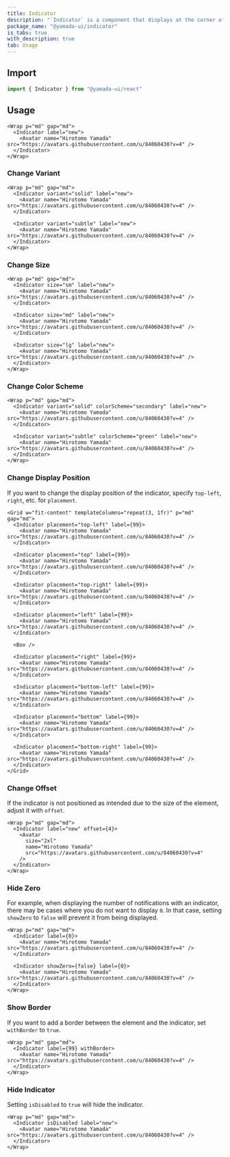 ```yaml
---
title: Indicator
description: "`Indicator` is a component that displays at the corner of elements such as avatars."
package_name: "@yamada-ui/indicator"
is_tabs: true
with_description: true
tab: Usage
---
```


## Import

```ts
import { Indicator } from "@yamada-ui/react"
```

## Usage

```tsx
<Wrap p="md" gap="md">
  <Indicator label="new">
    <Avatar name="Hirotomo Yamada" src="https://avatars.githubusercontent.com/u/84060430?v=4" />
  </Indicator>
</Wrap>
```

### Change Variant

```tsx
<Wrap p="md" gap="md">
  <Indicator variant="solid" label="new">
    <Avatar name="Hirotomo Yamada" src="https://avatars.githubusercontent.com/u/84060430?v=4" />
  </Indicator>

  <Indicator variant="subtle" label="new">
    <Avatar name="Hirotomo Yamada" src="https://avatars.githubusercontent.com/u/84060430?v=4" />
  </Indicator>
</Wrap>
```

### Change Size

```tsx
<Wrap p="md" gap="md">
  <Indicator size="sm" label="new">
    <Avatar name="Hirotomo Yamada" src="https://avatars.githubusercontent.com/u/84060430?v=4" />
  </Indicator>

  <Indicator size="md" label="new">
    <Avatar name="Hirotomo Yamada" src="https://avatars.githubusercontent.com/u/84060430?v=4" />
  </Indicator>

  <Indicator size="lg" label="new">
    <Avatar name="Hirotomo Yamada" src="https://avatars.githubusercontent.com/u/84060430?v=4" />
  </Indicator>
</Wrap>
```

### Change Color Scheme

```tsx
<Wrap p="md" gap="md">
  <Indicator variant="solid" colorScheme="secondary" label="new">
    <Avatar name="Hirotomo Yamada" src="https://avatars.githubusercontent.com/u/84060430?v=4" />
  </Indicator>

  <Indicator variant="subtle" colorScheme="green" label="new">
    <Avatar name="Hirotomo Yamada" src="https://avatars.githubusercontent.com/u/84060430?v=4" />
  </Indicator>
</Wrap>
```

### Change Display Position

If you want to change the display position of the indicator, specify `top-left`, `right`, etc. for `placement`.

```tsx
<Grid w="fit-content" templateColumns="repeat(3, 1fr)" p="md" gap="md">
  <Indicator placement="top-left" label={99}>
    <Avatar name="Hirotomo Yamada" src="https://avatars.githubusercontent.com/u/84060430?v=4" />
  </Indicator>

  <Indicator placement="top" label={99}>
    <Avatar name="Hirotomo Yamada" src="https://avatars.githubusercontent.com/u/84060430?v=4" />
  </Indicator>

  <Indicator placement="top-right" label={99}>
    <Avatar name="Hirotomo Yamada" src="https://avatars.githubusercontent.com/u/84060430?v=4" />
  </Indicator>

  <Indicator placement="left" label={99}>
    <Avatar name="Hirotomo Yamada" src="https://avatars.githubusercontent.com/u/84060430?v=4" />
  </Indicator>

  <Box />

  <Indicator placement="right" label={99}>
    <Avatar name="Hirotomo Yamada" src="https://avatars.githubusercontent.com/u/84060430?v=4" />
  </Indicator>

  <Indicator placement="bottom-left" label={99}>
    <Avatar name="Hirotomo Yamada" src="https://avatars.githubusercontent.com/u/84060430?v=4" />
  </Indicator>

  <Indicator placement="bottom" label={99}>
    <Avatar name="Hirotomo Yamada" src="https://avatars.githubusercontent.com/u/84060430?v=4" />
  </Indicator>

  <Indicator placement="bottom-right" label={99}>
    <Avatar name="Hirotomo Yamada" src="https://avatars.githubusercontent.com/u/84060430?v=4" />
  </Indicator>
</Grid>
```

### Change Offset

If the indicator is not positioned as intended due to the size of the element, adjust it with `offset`.

```tsx
<Wrap p="md" gap="md">
  <Indicator label="new" offset={4}>
    <Avatar
      size="2xl"
      name="Hirotomo Yamada"
      src="https://avatars.githubusercontent.com/u/84060430?v=4"
    />
  </Indicator>
</Wrap>
```

### Hide Zero

For example, when displaying the number of notifications with an indicator, there may be cases where you do not want to display `0`. In that case, setting `showZero` to `false` will prevent it from being displayed.

```tsx
<Wrap p="md" gap="md">
  <Indicator label={0}>
    <Avatar name="Hirotomo Yamada" src="https://avatars.githubusercontent.com/u/84060430?v=4" />
  </Indicator>

  <Indicator showZero={false} label={0}>
    <Avatar name="Hirotomo Yamada" src="https://avatars.githubusercontent.com/u/84060430?v=4" />
  </Indicator>
</Wrap>
```

### Show Border

If you want to add a border between the element and the indicator, set `withBorder` to `true`.

```tsx
<Wrap p="md" gap="md">
  <Indicator label={99} withBorder>
    <Avatar name="Hirotomo Yamada" src="https://avatars.githubusercontent.com/u/84060430?v=4" />
  </Indicator>
</Wrap>
```

### Hide Indicator

Setting `isDisabled` to `true` will hide the indicator.

```tsx
<Wrap p="md" gap="md">
  <Indicator isDisabled label="new">
    <Avatar name="Hirotomo Yamada" src="https://avatars.githubusercontent.com/u/84060430?v=4" />
  </Indicator>
</Wrap>
```
